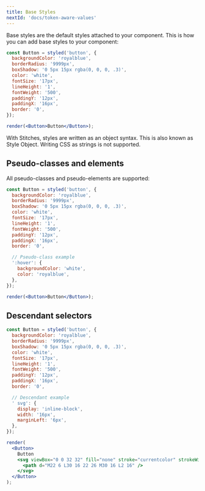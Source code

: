 ```yaml
---
title: Base Styles
nextId: 'docs/token-aware-values'
---
```


Base styles are the default styles attached to your component. This is how you can add base styles to your component:

```jsx live manual
const Button = styled('button', {
  backgroundColor: 'royalblue',
  borderRadius: '9999px',
  boxShadow: '0 5px 15px rgba(0, 0, 0, .3)',
  color: 'white',
  fontSize: '17px',
  lineHeight: '1',
  fontWeight: '500',
  paddingY: '12px',
  paddingX: '16px',
  border: '0',
});

render(<Button>Button</Button>);
```

With Stitches, styles are written as an object syntax. This is also known as Style Object. Writing CSS as strings is not supported.

## Pseudo-classes and elements

All pseudo-classes and pseudo-elements are supported:

```jsx live manual
const Button = styled('button', {
  backgroundColor: 'royalblue',
  borderRadius: '9999px',
  boxShadow: '0 5px 15px rgba(0, 0, 0, .3)',
  color: 'white',
  fontSize: '17px',
  lineHeight: '1',
  fontWeight: '500',
  paddingY: '12px',
  paddingX: '16px',
  border: '0',

  // Pseudo-class example
  ':hover': {
    backgroundColor: 'white',
    color: 'royalblue',
  },
});

render(<Button>Button</Button>);
```

## Descendant selectors

```jsx live manual
const Button = styled('button', {
  backgroundColor: 'royalblue',
  borderRadius: '9999px',
  boxShadow: '0 5px 15px rgba(0, 0, 0, .3)',
  color: 'white',
  fontSize: '17px',
  lineHeight: '1',
  fontWeight: '500',
  paddingY: '12px',
  paddingX: '16px',
  border: '0',

  // Descendant example
  ' svg': {
    display: 'inline-block',
    width: '16px',
    marginLeft: '6px',
  },
});

render(
  <Button>
    Button
    <svg viewBox="0 0 32 32" fill="none" stroke="currentcolor" strokeWidth="2">
      <path d="M22 6 L30 16 22 26 M30 16 L2 16" />
    </svg>
  </Button>
);
```

<!-- ## Style Object

Style Objects are a common pattern in CSS-in-JS libraries. It supports the same features as writing CSS as a string, with a few small syntax differences.

```jsx
// Style String
`
  background-color: red;
  webkit-appearance: none;
  selector {
    margin-top: '10px'
  }
`;

// Style Object
{
  backgroundColor: 'red',
  WebkitAppearance: 'none',
  'selector': {
    marginTop: '10px'
  }
}
``` -->

